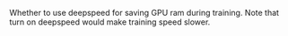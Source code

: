 Whether to use deepspeed for saving GPU ram during training. Note that turn on deepspeed would make training speed slower.